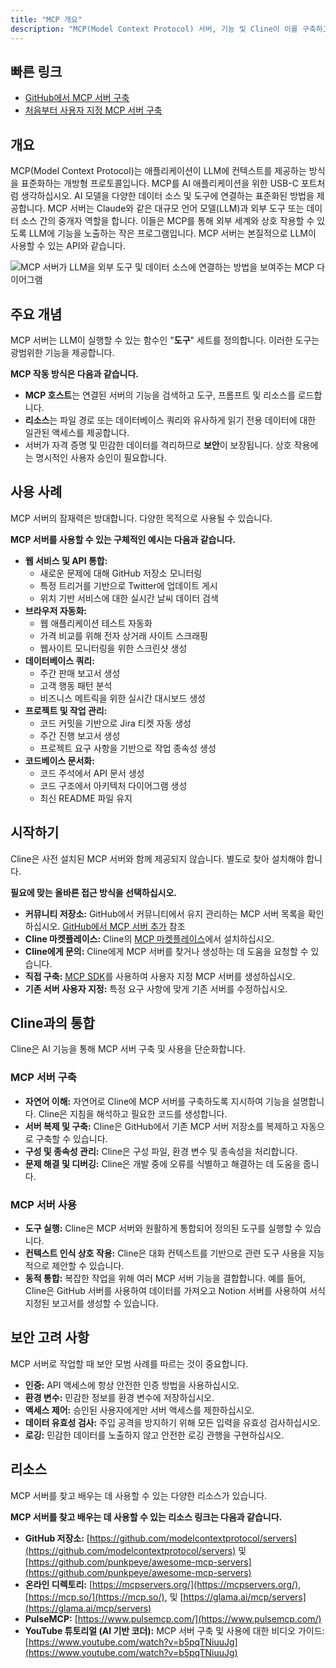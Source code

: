 ```yaml
---
title: "MCP 개요"
description: "MCP(Model Context Protocol) 서버, 기능 및 Cline이 이를 구축하고 사용하는 데 어떻게 도움이 되는지 알아보십시오. MCP는 애플리케이션이 LLM에 컨텍스트를 제공하는 방식을 표준화하여 AI 애플리케이션을 위한 USB-C 포트처럼 작동합니다."
---
```


## 빠른 링크

-   [GitHub에서 MCP 서버 구축](/mcp/adding-mcp-servers-from-github)
-   [처음부터 사용자 지정 MCP 서버 구축](/mcp/mcp-server-development-protocol)

## 개요

MCP(Model Context Protocol)는 애플리케이션이 LLM에 컨텍스트를 제공하는 방식을 표준화하는 개방형 프로토콜입니다. MCP를 AI 애플리케이션을 위한 USB-C 포트처럼 생각하십시오. AI 모델을 다양한 데이터 소스 및 도구에 연결하는 표준화된 방법을 제공합니다. MCP 서버는 Claude와 같은 대규모 언어 모델(LLM)과 외부 도구 또는 데이터 소스 간의 중개자 역할을 합니다. 이들은 MCP를 통해 외부 세계와 상호 작용할 수 있도록 LLM에 기능을 노출하는 작은 프로그램입니다. MCP 서버는 본질적으로 LLM이 사용할 수 있는 API와 같습니다.

<Frame>
	<img
		src="https://storage.googleapis.com/cline_public_images/docs/assets/mcp-diagram.png"
		alt="MCP 서버가 LLM을 외부 도구 및 데이터 소스에 연결하는 방법을 보여주는 MCP 다이어그램"
	/>
</Frame>

## 주요 개념

MCP 서버는 LLM이 실행할 수 있는 함수인 "**도구**" 세트를 정의합니다. 이러한 도구는 광범위한 기능을 제공합니다.

**MCP 작동 방식은 다음과 같습니다.**

-   **MCP 호스트**는 연결된 서버의 기능을 검색하고 도구, 프롬프트 및 리소스를 로드합니다.
-   **리소스**는 파일 경로 또는 데이터베이스 쿼리와 유사하게 읽기 전용 데이터에 대한 일관된 액세스를 제공합니다.
-   서버가 자격 증명 및 민감한 데이터를 격리하므로 **보안**이 보장됩니다. 상호 작용에는 명시적인 사용자 승인이 필요합니다.

## 사용 사례

MCP 서버의 잠재력은 방대합니다. 다양한 목적으로 사용될 수 있습니다.

**MCP 서버를 사용할 수 있는 구체적인 예시는 다음과 같습니다.**

-   **웹 서비스 및 API 통합:**
    -   새로운 문제에 대해 GitHub 저장소 모니터링
    -   특정 트리거를 기반으로 Twitter에 업데이트 게시
    -   위치 기반 서비스에 대한 실시간 날씨 데이터 검색
-   **브라우저 자동화:**
    -   웹 애플리케이션 테스트 자동화
    -   가격 비교를 위해 전자 상거래 사이트 스크래핑
    -   웹사이트 모니터링을 위한 스크린샷 생성
-   **데이터베이스 쿼리:**
    -   주간 판매 보고서 생성
    -   고객 행동 패턴 분석
    -   비즈니스 메트릭을 위한 실시간 대시보드 생성
-   **프로젝트 및 작업 관리:**
    -   코드 커밋을 기반으로 Jira 티켓 자동 생성
    -   주간 진행 보고서 생성
    -   프로젝트 요구 사항을 기반으로 작업 종속성 생성
-   **코드베이스 문서화:**
    -   코드 주석에서 API 문서 생성
    -   코드 구조에서 아키텍처 다이어그램 생성
    -   최신 README 파일 유지

## 시작하기

Cline은 사전 설치된 MCP 서버와 함께 제공되지 않습니다. 별도로 찾아 설치해야 합니다.

**필요에 맞는 올바른 접근 방식을 선택하십시오.**

-   **커뮤니티 저장소:** GitHub에서 커뮤니티에서 유지 관리하는 MCP 서버 목록을 확인하십시오. [GitHub에서 MCP 서버 추가](/mcp/adding-mcp-servers-from-github) 참조
-   **Cline 마켓플레이스:** Cline의 [MCP 마켓플레이스](/mcp/mcp-marketplace)에서 설치하십시오.
-   **Cline에게 문의:** Cline에게 MCP 서버를 찾거나 생성하는 데 도움을 요청할 수 있습니다.
-   **직접 구축:** [MCP SDK](https://github.com/modelcontextprotocol/)를 사용하여 사용자 지정 MCP 서버를 생성하십시오.
-   **기존 서버 사용자 지정:** 특정 요구 사항에 맞게 기존 서버를 수정하십시오.

## Cline과의 통합

Cline은 AI 기능을 통해 MCP 서버 구축 및 사용을 단순화합니다.

### MCP 서버 구축

-   **자연어 이해:** 자연어로 Cline에 MCP 서버를 구축하도록 지시하여 기능을 설명합니다. Cline은 지침을 해석하고 필요한 코드를 생성합니다.
-   **서버 복제 및 구축:** Cline은 GitHub에서 기존 MCP 서버 저장소를 복제하고 자동으로 구축할 수 있습니다.
-   **구성 및 종속성 관리:** Cline은 구성 파일, 환경 변수 및 종속성을 처리합니다.
-   **문제 해결 및 디버깅:** Cline은 개발 중에 오류를 식별하고 해결하는 데 도움을 줍니다.

### MCP 서버 사용

-   **도구 실행:** Cline은 MCP 서버와 원활하게 통합되어 정의된 도구를 실행할 수 있습니다.
-   **컨텍스트 인식 상호 작용:** Cline은 대화 컨텍스트를 기반으로 관련 도구 사용을 지능적으로 제안할 수 있습니다.
-   **동적 통합:** 복잡한 작업을 위해 여러 MCP 서버 기능을 결합합니다. 예를 들어, Cline은 GitHub 서버를 사용하여 데이터를 가져오고 Notion 서버를 사용하여 서식 지정된 보고서를 생성할 수 있습니다.

## 보안 고려 사항

MCP 서버로 작업할 때 보안 모범 사례를 따르는 것이 중요합니다.

-   **인증:** API 액세스에 항상 안전한 인증 방법을 사용하십시오.
-   **환경 변수:** 민감한 정보를 환경 변수에 저장하십시오.
-   **액세스 제어:** 승인된 사용자에게만 서버 액세스를 제한하십시오.
-   **데이터 유효성 검사:** 주입 공격을 방지하기 위해 모든 입력을 유효성 검사하십시오.
-   **로깅:** 민감한 데이터를 노출하지 않고 안전한 로깅 관행을 구현하십시오.

## 리소스

MCP 서버를 찾고 배우는 데 사용할 수 있는 다양한 리소스가 있습니다.

**MCP 서버를 찾고 배우는 데 사용할 수 있는 리소스 링크는 다음과 같습니다.**

-   **GitHub 저장소:** [https://github.com/modelcontextprotocol/servers](https://github.com/modelcontextprotocol/servers) 및 [https://github.com/punkpeye/awesome-mcp-servers](https://github.com/punkpeye/awesome-mcp-servers)
-   **온라인 디렉토리:** [https://mcpservers.org/](https://mcpservers.org/), [https://mcp.so/](https://mcp.so/), 및 [https://glama.ai/mcp/servers](https://glama.ai/mcp/servers)
-   **PulseMCP:** [https://www.pulsemcp.com/](https://www.pulsemcp.com/)
-   **YouTube 튜토리얼 (AI 기반 코더):** MCP 서버 구축 및 사용에 대한 비디오 가이드: [https://www.youtube.com/watch?v=b5pqTNiuuJg](https://www.youtube.com/watch?v=b5pqTNiuuJg)
